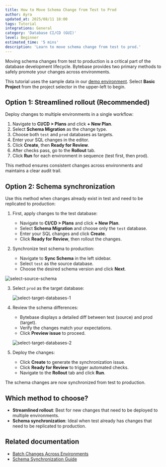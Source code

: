 ```yaml
---
title: How to Move Schema Change from Test to Prod
author: Ayra
updated_at: 2025/08/11 18:00
tags: Tutorial
integrations: General
category: 'Database CI/CD (GUI)'
level: Beginner
estimated_time: '5 mins'
description: 'Learn to move schema change from test to prod.'
---
```


Moving schema changes from test to production is a critical part of the database development lifecycle. Bytebase provides two primary methods to safely promote your changes across environments.

This tutorial uses the sample data in our [demo environment](https://demo.bytebase.com/). Select **Basic Project** from the project selector in the upper-left to begin.

## Option 1: Streamlined rollout (Recommended)

Deploy changes to multiple environments in a single workflow:

1. Navigate to **CI/CD > Plans** and click **+ New Plan**.
2. Select **Schema Migration** as the change type.
3. Choose both `test` and `prod` databases as targets.
4. Enter your SQL changes in the editor.
5. Click **Create**, then **Ready for Review**.
6. After checks pass, go to the **Rollout** tab.
7. Click **Run** for each environment in sequence (test first, then prod).

This method ensures consistent changes across environments and maintains a clear audit trail.

## Option 2: Schema synchronization

Use this method when changes already exist in test and need to be replicated to production:

1. First, apply changes to the test database:
   - Navigate to **CI/CD > Plans** and click **+ New Plan**.
   - Select **Schema Migration** and choose only the `test` database.
   - Enter your SQL changes and click **Create**.
   - Click **Ready for Review**, then rollout the changes.

2. Synchronize test schema to production:
   - Navigate to **Sync Schema** in the left sidebar.
   - Select `test` as the source database.
   - Choose the desired schema version and click **Next**.

![select-source-schema](/content/docs/tutorials/how-to-move-schema-change-from-test-to-prod/select-source-schema.webp)

3. Select `prod` as the target database:

   ![select-target-databases-1](/content/docs/tutorials/how-to-move-schema-change-from-test-to-prod/select-target-databases-1.webp)

4. Review the schema differences:
   - Bytebase displays a detailed diff between test (source) and prod (target).
   - Verify the changes match your expectations.
   - Click **Preview issue** to proceed.

   ![select-target-databases-2](/content/docs/tutorials/how-to-move-schema-change-from-test-to-prod/select-target-databases-2.webp)

5. Deploy the changes:
   - Click **Create** to generate the synchronization issue.
   - Click **Ready for Review** to trigger automated checks.
   - Navigate to the **Rollout** tab and click **Run**.

The schema changes are now synchronized from test to production.

## Which method to choose?

- **Streamlined rollout**: Best for new changes that need to be deployed to multiple environments.
- **Schema synchronization**: Ideal when test already has changes that need to be replicated to production.

## Related documentation

- [Batch Changes Across Environments](/change-database/batch-change/#change-databases-from-multiple-environments)
- [Schema Synchronization Guide](/change-database/synchronize-schema)
